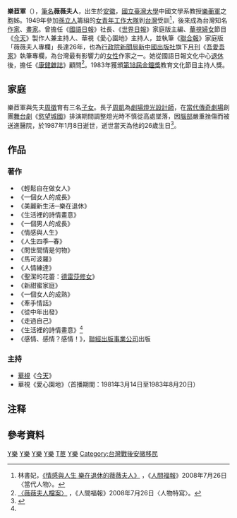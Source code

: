 '''樂茝軍'''{{notetag|1={{標音|注音=ㄩㄝˋ ㄔㄞˇ ㄐㄩㄣ|拼音=yuè chǎi jūn}}}}（{{bd|1932年|12月12日|||catIdx=Y樂}}），[[筆名|筆名]]'''薇薇夫人'''，出生於[[安徽省_(中華民國)|安徽]]，[[國立臺灣大學|國立臺灣大學]]中國文學系教授[[樂蘅軍|樂蘅軍]]之胞姊。1949年參加[[孫立人|孫立人]]籌組的[[女青年工作大隊|女青年工作大隊]]到[[台灣|台灣]]受訓<ref>林書妃，[http://www.merit-times.com.tw/NewsPage.aspx?Unid=91361 《情感與人生 樂在退休的薇薇夫人》] {{Wayback|url=http://www.merit-times.com.tw/NewsPage.aspx?Unid=91361 |date=20200805075237 }}，《[[人間福報|人間福報]]》2008年7月26日〈當代人物〉。</ref>，後來成為台灣知名[[作家|作家]]、[[畫家|畫家]]。曾擔任《[[國語日報|國語日報]]》社長、《[[世界日報|世界日報]]》家庭版主編、[[華視|華視]][[婦女|婦女]]節目《[[今天_(華視電視節目)|今天]]》製作人兼主持人、華視《愛心園地》主持人，並執筆《[[聯合報|聯合報]]》家庭版「薇薇夫人專欄」長達26年，也為[[行政院新聞局|行政院新聞局]][[新中國出版社|新中國出版社]]旗下[[月刊|月刊]]《[[吾愛吾家|吾愛吾家]]》執筆專欄，為台灣最有影響力的[[女性|女性]]作家之一。她從國語日報文化中心[[退休|退休]]後，擔任《[[康健雜誌|康健雜誌]]》顧問<ref name="人間福報">[http://www.merit-times.com.tw/NewsPage.aspx?unid=91365 〈薇薇夫人檔案〉] {{Wayback|url=http://www.merit-times.com.tw/NewsPage.aspx?unid=91365 |date=20190608115849 }}，《人間福報》2008年7月26日〈人物特寫〉。</ref>。1983年獲頒[[第18屆金鐘獎|第18屆金鐘獎]]教育文化節目主持人獎。

==家庭==
樂茝軍與先夫[[周徵|周徵]]育有三名[[子女|子女]]。長子[[周凱_(燈光設計師)|周凱]]為[[劇場|劇場]][[燈光設計師|燈光設計師]]，在[[當代傳奇劇場|當代傳奇劇場]]創團[[舞台劇|舞台劇]]《[[慾望城國|慾望城國]]》排演期間調整燈光時不慎從高處墜落，因[[腦部|腦部]]嚴重挫傷而被送進醫院，於1987年1月8日逝世，逝世當天為他的26歲生日<ref>{{cite news|url=http://mag.udn.com/mag/people/printpage.jsp?f_ART_ID=56154|title=側記》薇薇、奚淞 快樂撞鐘人|publisher=聯合報|date=2007-01-08|accessdate=2015-02-14|archive-date=2015-02-14|archive-url=https://web.archive.org/web/20150214071543/http://mag.udn.com/mag/people/printpage.jsp?f_ART_ID=56154|dead-url=no}}</ref>。

==作品==
===著作===
*《輕鬆自在做女人》
*《一個女人的成長》
*《美麗新生活─樂在退休》
*《生活裡的詩情畫意》
*《一個男人的成長》
*《情感與人生》
*《人生四季─春》
*《問世間情是何物》
*《馬可波羅》
*《人情練達》
*《聖潔的花蕾：[[德蕾莎修女|德雷莎修女]]》
*《新甜蜜家庭》
*《一個女人的成熟》
*《牽手情話》
*《從中年出發》
*《走過自己》
*《生活裡的詩情畫意》<ref name="人間福報"/>
*《感情、感情？感情！》，[[聯經出版事業公司|聯經出版事業公司]]出版

===主持===
*[[華視|華視]]《[[今天_(華視電視節目)|今天]]》
*華視《愛心園地》（首播期間：1981年3月14日至1983年8月20日）

==注释==
{{notefoot}}

==參考資料==
<div class="references-small">
<references />
</div>

{{金鐘獎教育文化節目主持人}}
{{國家統一委員會成員}}

[[Category:台灣女性作家|Y樂]]
[[Category:專欄作家|Y樂]]
[[Category:台灣電視主持人|Y樂]]
[[Category:電視金鐘獎教育文化節目主持人得主|Y樂]]
[[Category:樂姓|T茞]]
[[Category:安徽人|Y樂]]
[[Category:台灣戰後安徽移民|Category:台灣戰後安徽移民]]